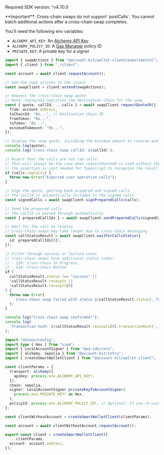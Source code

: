 <Info>Required SDK version: ^v4.70.0</Info>

<Info>
  **Important**: Cross-chain swaps do not support `postCalls`. You cannot batch
  additional actions after a cross-chain swap completes.
</Info>

You'll need the following env variables:

- `ALCHEMY_API_KEY`: An [Alchemy API Key](https://dashboard.alchemy.com/apps)
- `ALCHEMY_POLICY_ID`: A [Gas Manager](https://dashboard.alchemy.com/gas-manager/policy/create) policy ID
- `PRIVATE_KEY`: A private key for a signer

<CodeBlocks>

```ts title="requestCrossChainQuote.ts"
import { swapActions } from "@account-kit/wallet-client/experimental";
import { client } from "./client";

const account = await client.requestAccount();

// Add the swap actions to the client
const swapClient = client.extend(swapActions);

// Request the cross-chain swap quote
// Note: toChainId specifies the destination chain for the swap
const { quote, callId, ...calls } = await swapClient.requestQuoteV0({
  from: account.address,
  toChainId: "0x...", // Destination chain ID
  fromToken: "0x...",
  toToken: "0x...",
  minimumToAmount: "0x...",
});

// Display the swap quote, including the minimum amount to receive and the expiry
console.log(quote);
console.log(`Cross-chain swap callId: ${callId}`);

// Assert that the calls are not raw calls.
// This will always be the case when requestQuoteV0 is used without the `returnRawCalls` option,
// the assertion is just needed for Typescript to recognize the result type.
if (calls.rawCalls) {
  throw new Error("Expected user operation calls");
}

// Sign the quote, getting back prepared and signed calls
// The callId is automatically included in the signed calls
const signedCalls = await swapClient.signPreparedCalls(calls);

// Send the prepared calls
// The callId is passed through automatically
const { preparedCallIds } = await swapClient.sendPreparedCalls(signedCalls);

// Wait for the call to resolve
// Cross-chain swaps may take longer due to cross-chain messaging
const callStatusResult = await swapClient.waitForCallsStatus({
  id: preparedCallIds[0]!,
});

// Filter through success or failure cases
// Cross-chain swaps have additional status codes:
// - 120: Cross-Chain In Progress
// - 410: Cross-chain Refund
if (
  callStatusResult.status !== "success" ||
  !callStatusResult.receipts ||
  !callStatusResult.receipts[0]
) {
  throw new Error(
    `Cross-chain swap failed with status ${callStatusResult.status}, full receipt:\n ${JSON.stringify(callStatusResult, null, 2)}`,
  );
}

console.log("Cross-chain swap confirmed!");
console.log(
  `Transaction hash: ${callStatusResult.receipts[0].transactionHash}`,
);
```

```ts title="client.ts"
import "dotenv/config";
import type { Hex } from "viem";
import { LocalAccountSigner } from "@aa-sdk/core";
import { alchemy, sepolia } from "@account-kit/infra";
import { createSmartWalletClient } from "@account-kit/wallet-client";

const clientParams = {
  transport: alchemy({
    apiKey: process.env.ALCHEMY_API_KEY!,
  }),
  chain: sepolia,
  signer: LocalAccountSigner.privateKeyToAccountSigner(
    process.env.PRIVATE_KEY! as Hex,
  ),
  policyId: process.env.ALCHEMY_POLICY_ID!, // Optional: If you're using a gas manager policy
};

const clientWithoutAccount = createSmartWalletClient(clientParams);

const account = await clientWithoutAccount.requestAccount();

export const client = createSmartWalletClient({
  ...clientParams,
  account: account.address,
});
```

</CodeBlocks>
